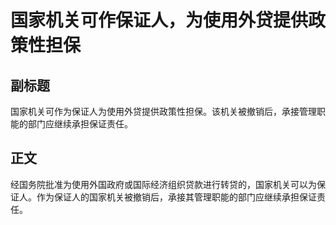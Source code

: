 # 国家机关可作保证人，为使用外贷提供政策性担保
## 副标题
国家机关可作为保证人为使用外贷提供政策性担保。该机关被撤销后，承接管理职能的部门应继续承担保证责任。
## 正文
经国务院批准为使用外国政府或国际经济组织贷款进行转贷的，国家机关可以为保证人。作为保证人的国家机关被撤销后，承接其管理职能的部门应继续承担保证责任。